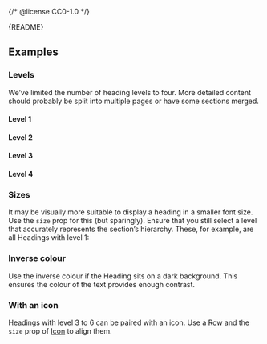 {/* @license CC0-1.0 */}


<Meta of={HeadingStories} />

<Markdown>{README}</Markdown>

<Primary />

<Controls />

## Examples

### Levels

We’ve limited the number of heading levels to four.
More detailed content should probably be split into multiple pages or have some sections merged.

#### Level 1

<Canvas of={HeadingStories.Level1} />

#### Level 2

<Canvas of={HeadingStories.Level2} />

#### Level 3

<Canvas of={HeadingStories.Level3} />

#### Level 4

<Canvas of={HeadingStories.Level4} />

### Sizes

It may be visually more suitable to display a heading in a smaller font size.
Use the `size` prop for this (but sparingly).
Ensure that you still select a level that accurately represents the section’s hierarchy.
These, for example, are all Headings with level 1:

<Canvas of={HeadingStories.Sizes} />

### Inverse colour

Use the inverse colour if the Heading sits on a dark background.
This ensures the colour of the text provides enough contrast.

<Canvas of={HeadingStories.InverseColour} />

### With an icon

Headings with level 3 to 6 can be paired with an icon.
Use a [Row](/docs/components-layout-row--docs) and the `size` prop of [Icon](/docs/components-media-icon--docs) to align them.

<Canvas of={HeadingStories.WithIcon} />
